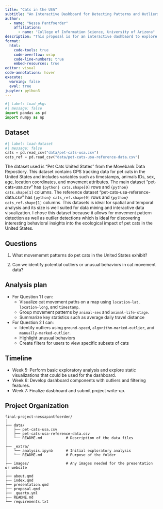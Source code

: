 ```yaml
---
title: "Cats in the USA"
subtitle: "An Interactive Dashboard for Detecting Patterns and Outliers in Animal Tracking Data"
author: 
  - name: "Nessa Pantfoerder"
    affiliations:
      - name: "College of Information Science, University of Arizona"
description: "This proposal is for an interactive dashbaord to explore movement data of pet cats in the United States, aiming to uncover spatial patterns and detect outliers."
format:
  html:
    code-tools: true
    code-overflow: wrap
    code-line-numbers: true
    embed-resources: true
editor: visual
code-annotations: hover
execute:
  warning: false
  eval: true
jupyter: python3
---
```


```python
#| label: load-pkgs
#| message: false
import pandas as pd
import numpy as np
```

## Dataset

```python
#| label: load-dataset
#| message: false
cats = pd.read_csv("data/pet-cats-usa.csv")
cats_ref = pd.read_csv("data/pet-cats-usa-reference-data.csv")
```

The dataset used is "Pet Cats United States" from the Movebank Data Repostiory. This dataset contains GPS tracking data for pet cats in the United States and includes variables such as timestamps, animals IDs, sex, age, location coordinates, and movement attributes. The main dataset "pet-cats-usa.csv" has `{python} cats.shape[0]` rows and `{python} cats.shape[1]` columns. The reference dataset "pet-cats-usa-reference-data.csv" has `{python} cats_ref.shape[0]` rows and `{python} cats_ref.shape[1]` columns. This datasets is ideal for spatial and temporal analysis and its size is well suited for data mining and interactive data visualization. I chose this dataset because it allows for movement pattern detection as well as outlier detections which is ideal for discovering interesting behavioral insights into the ecological impact of pet cats in the United States.

## Questions

1.  What movememnt patterns do pet cats in the United States exhibit?

2.  Can we identify potential outliers or unusual behaviors in cat movement data?

## Analysis plan

-   For Question 1 I can:
    -   Visualize cat movement paths on a map using `location-lat`, `location-long`, and `timestamp`.
    -   Group movement patterns by `animal-sex` and `animal-life-stage`.
    -   Summarize key statistics such as average daily travel distance
-   For Question 2 I can:
    -   Identify outliers using `ground-speed`, `algorithm-marked-outlier`, and `manually-marked-outlier`.
    -   Highlight unusual behaviors
    -   Create filters for users to view specific subsets of cats

## Timeline

-   Week 5: Perform basic exploratory analysis and explore static visualizations that could be used for the dashboard.
-   Week 6: Develop dashboard components with outliers and filtering features.
-   Week 7: Finalize dasbhoard and submit project write-up.

## Project Organization

```         
final-project-nessapantfoerder/
│
├── data/
│   ├── pet-cats-usa.csv
│   ├── pet-cats-usa-reference-data.csv
│   └── README.md           # Description of the data files
│
├── _extra/
│   └── analysis.ipynb      # Initial exploratory analysis
│   └── README.md           # Purpose of the folder
│
├── images/                 # Any images needed for the presentation or website
│
├── about.qmd               
├── index.qmd               
├── presentation.qmd        
├── proposal.qmd            
├── _quarto.yml             
├── README.md            
└── requirements.txt       
```